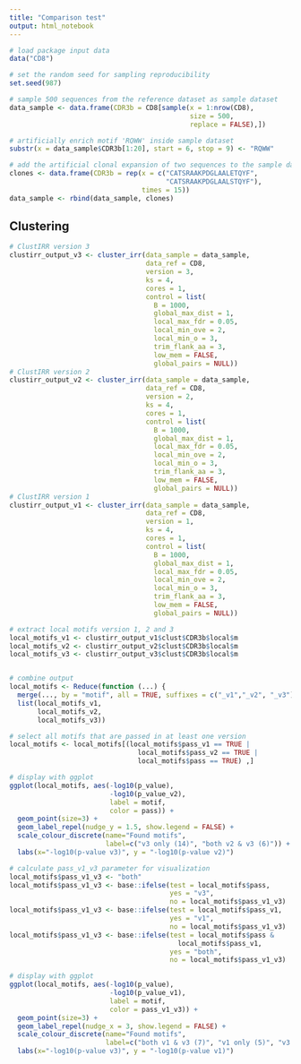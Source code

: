 ```yaml
---
title: "Comparison test"
output: html_notebook
---
```


```r
# load package input data
data("CD8")

# set the random seed for sampling reproducibility
set.seed(987)

# sample 500 sequences from the reference dataset as sample dataset
data_sample <- data.frame(CDR3b = CD8[sample(x = 1:nrow(CD8), 
                                             size = 500, 
                                             replace = FALSE),])

# artificially enrich motif 'RQWW' inside sample dataset
substr(x = data_sample$CDR3b[1:20], start = 6, stop = 9) <- "RQWW"

# add the artificial clonal expansion of two sequences to the sample dataset
clones <- data.frame(CDR3b = rep(x = c("CATSRAAKPDGLAALETQYF",
                                       "CATSRAAKPDGLAALSTQYF"),
                                 times = 15))
data_sample <- rbind(data_sample, clones)

```

## Clustering

```r
# ClustIRR version 3
clustirr_output_v3 <- cluster_irr(data_sample = data_sample,  
                                  data_ref = CD8,
                                  version = 3,
                                  ks = 4,
                                  cores = 1,
                                  control = list(
                                    B = 1000,
                                    global_max_dist = 1,
                                    local_max_fdr = 0.05,
                                    local_min_ove = 2,
                                    local_min_o = 3,
                                    trim_flank_aa = 3,
                                    low_mem = FALSE,
                                    global_pairs = NULL))
# ClustIRR version 2
clustirr_output_v2 <- cluster_irr(data_sample = data_sample,  
                                  data_ref = CD8,
                                  version = 2,
                                  ks = 4,
                                  cores = 1,
                                  control = list(
                                    B = 1000,
                                    global_max_dist = 1,
                                    local_max_fdr = 0.05,
                                    local_min_ove = 2,
                                    local_min_o = 3,
                                    trim_flank_aa = 3,
                                    low_mem = FALSE,
                                    global_pairs = NULL))
# ClustIRR version 1
clustirr_output_v1 <- cluster_irr(data_sample = data_sample,  
                                  data_ref = CD8,
                                  version = 1,
                                  ks = 4,
                                  cores = 1,
                                  control = list(
                                    B = 1000,
                                    global_max_dist = 1,
                                    local_max_fdr = 0.05,
                                    local_min_ove = 2,
                                    local_min_o = 3,
                                    trim_flank_aa = 3,
                                    low_mem = FALSE,
                                    global_pairs = NULL))


```



```r
# extract local motifs version 1, 2 and 3
local_motifs_v1 <- clustirr_output_v1$clust$CDR3b$local$m
local_motifs_v2 <- clustirr_output_v2$clust$CDR3b$local$m
local_motifs_v3 <- clustirr_output_v3$clust$CDR3b$local$m


# combine output
local_motifs <- Reduce(function (...) { 
  merge(..., by = "motif", all = TRUE, suffixes = c("_v1","_v2", "_v3")) },
  list(local_motifs_v1, 
       local_motifs_v2, 
       local_motifs_v3)) 

# select all motifs that are passed in at least one version
local_motifs <- local_motifs[(local_motifs$pass_v1 == TRUE |
                                local_motifs$pass_v2 == TRUE |
                                local_motifs$pass == TRUE) ,]

# display with ggplot
ggplot(local_motifs, aes(-log10(p_value),
                         -log10(p_value_v2),
                         label = motif,
                         color = pass)) +
  geom_point(size=3) +
  geom_label_repel(nudge_y = 1.5, show.legend = FALSE) +
  scale_colour_discrete(name="Found motifs",
                        label=c("v3 only (14)", "both v2 & v3 (6)")) +
  labs(x="-log10(p-value v3)", y = "-log10(p-value v2)")

```


```r
# calculate pass_v1_v3 parameter for visualization
local_motifs$pass_v1_v3 <- "both"
local_motifs$pass_v1_v3 <- base::ifelse(test = local_motifs$pass, 
                                        yes = "v3", 
                                        no = local_motifs$pass_v1_v3)
local_motifs$pass_v1_v3 <- base::ifelse(test = local_motifs$pass_v1, 
                                        yes = "v1", 
                                        no = local_motifs$pass_v1_v3)
local_motifs$pass_v1_v3 <- base::ifelse(test = local_motifs$pass & 
                                          local_motifs$pass_v1, 
                                        yes = "both", 
                                        no = local_motifs$pass_v1_v3)

# display with ggplot
ggplot(local_motifs, aes(-log10(p_value),
                         -log10(p_value_v1),
                         label = motif,
                         color = pass_v1_v3)) +
  geom_point(size=3) +
  geom_label_repel(nudge_x = 3, show.legend = FALSE) +
  scale_colour_discrete(name="Found motifs",
                        label=c("both v1 & v3 (7)", "v1 only (5)", "v3 only (20)")) +
  labs(x="-log10(p-value v3)", y = "-log10(p-value v1)")

```